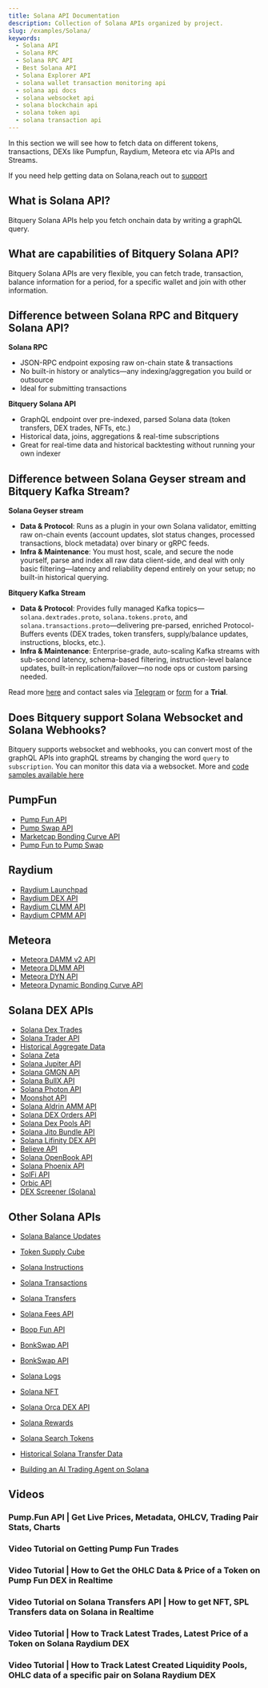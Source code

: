 ```yaml
---
title: Solana API Documentation
description: Collection of Solana APIs organized by project.
slug: /examples/Solana/
keywords:
  - Solana API
  - Solana RPC
  - Solana RPC API
  - Best Solana API
  - Solana Explorer API
  - solana wallet transaction monitoring api
  - solana api docs
  - solana websocket api
  - solana blockchain api
  - solana token api
  - solana transaction api
---
```


In this section we will see how to fetch data on different tokens, transactions, DEXs like Pumpfun, Raydium, Meteora etc via APIs and Streams.

If you need help getting data on Solana,reach out to [support](https://t.me/Bloxy_info)

## What is Solana API?

Bitquery Solana APIs help you fetch onchain data by writing a graphQL query.

## What are capabilities of Bitquery Solana API?

Bitquery Solana APIs are very flexible, you can fetch trade, transaction, balance information for a period, for a specific wallet and join with other information.

## Difference between Solana RPC and Bitquery Solana API?

**Solana RPC**

- JSON-RPC endpoint exposing raw on-chain state & transactions
- No built-in history or analytics—any indexing/aggregation you build or outsource
- Ideal for submitting transactions

**Bitquery Solana API**

- GraphQL endpoint over pre-indexed, parsed Solana data (token transfers, DEX trades, NFTs, etc.)
- Historical data, joins, aggregations & real-time subscriptions
- Great for real-time data and historical backtesting without running your own indexer

## Difference between Solana Geyser stream and Bitquery Kafka Stream?

**Solana Geyser stream**

- **Data & Protocol**: Runs as a plugin in your own Solana validator, emitting raw on-chain events (account updates, slot status changes, processed transactions, block metadata) over binary or gRPC feeds.
- **Infra & Maintenance**: You must host, scale, and secure the node yourself, parse and index all raw data client-side, and deal with only basic filtering—latency and reliability depend entirely on your setup; no built-in historical querying.

**Bitquery Kafka Stream**

- **Data & Protocol**: Provides fully managed Kafka topics—`solana.dextrades.proto`, `solana.tokens.proto`, and `solana.transactions.proto`—delivering pre-parsed, enriched Protocol-Buffers events (DEX trades, token transfers, supply/balance updates, instructions, blocks, etc.).
- **Infra & Maintenance**: Enterprise-grade, auto-scaling Kafka streams with sub-second latency, schema-based filtering, instruction-level balance updates, built-in replication/failover—no node ops or custom parsing needed.

Read more [here](https://docs.bitquery.io/docs/streams/real-time-solana-data/) and contact sales via [Telegram](https://t.me/Bloxy_info) or [form](https://bitquery.io/forms/api) for a **Trial**.

## Does Bitquery support Solana Websocket and Solana Webhooks?

Bitquery supports websocket and webhooks, you can convert most of the graphQL APIs into graphQL streams by changing the word `query` to `subscription`. You can monitor this data via a websocket. More and [code samples available here](https://docs.bitquery.io/docs/subscriptions/websockets/)

## PumpFun

- [Pump Fun API](https://docs.bitquery.io/docs/examples/Solana/Pump-Fun-API)
- [Pump Swap API](https://docs.bitquery.io/docs/examples/Solana/pump-swap-api)
- [Marketcap Bonding Curve API](https://docs.bitquery.io/docs/examples/Solana/Pump-Fun-Marketcap-Bonding-Curve-API)
- [Pump Fun to Pump Swap](https://docs.bitquery.io/docs/examples/Solana/pump-fun-to-pump-swap)

## Raydium

- [Raydium Launchpad](https://docs.bitquery.io/docs/examples/Solana/launchpad-raydium)
- [Raydium DEX API](https://docs.bitquery.io/docs/examples/Solana/Solana-Raydium-DEX-API)
- [Raydium CLMM API](https://docs.bitquery.io/docs/examples/Solana/raydium-clmm-API)
- [Raydium CPMM API](https://docs.bitquery.io/docs/examples/Solana/raydium-cpmm-API)

## Meteora

- [Meteora DAMM v2 API](https://docs.bitquery.io/docs/examples/Solana/Meteora-DAMM-v2-API)
- [Meteora DLMM API](https://docs.bitquery.io/docs/examples/Solana/Meteora-DLMM-API)
- [Meteora DYN API](https://docs.bitquery.io/docs/examples/Solana/Meteora-DYN-API)
- [Meteora Dynamic Bonding Curve API](https://docs.bitquery.io/docs/examples/Solana/meteora-dynamic-bonding-curve-api)

## Solana DEX APIs

- [Solana Dex Trades](https://docs.bitquery.io/docs/examples/Solana/solana-dextrades)
- [Solana Trader API](https://docs.bitquery.io/docs/examples/Solana/solana-trader-API)
- [Historical Aggregate Data](https://docs.bitquery.io/docs/examples/Solana/historical-aggregate-data)
- [Solana Zeta](https://docs.bitquery.io/docs/examples/Solana/solana-zeta)
- [Solana Jupiter API](https://docs.bitquery.io/docs/examples/Solana/solana-jupiter-api)
- [Solana GMGN API](https://docs.bitquery.io/docs/examples/Solana/solana-gmgn-api)
- [Solana BullX API](https://docs.bitquery.io/docs/examples/Solana/solana-bullx-api)
- [Solana Photon API](https://docs.bitquery.io/docs/examples/Solana/solana-photon-api)
- [Moonshot API](https://docs.bitquery.io/docs/examples/Solana/Moonshot-API)
- [Solana Aldrin AMM API](https://docs.bitquery.io/docs/examples/Solana/Solana-AldrinAmm-api)
- [Solana DEX Orders API](https://docs.bitquery.io/docs/examples/Solana/Solana-DEX-Orders-API)
- [Solana Dex Pools API](https://docs.bitquery.io/docs/examples/Solana/Solana-DexPools-API)
- [Solana Jito Bundle API](https://docs.bitquery.io/docs/examples/Solana/Solana-Jito-Bundle-api)
- [Solana Lifinity DEX API](https://docs.bitquery.io/docs/examples/Solana/Solana-Lifinity-dex-api)
- [Believe API](https://docs.bitquery.io/docs/examples/Solana/Believe-API)
- [Solana OpenBook API](https://docs.bitquery.io/docs/examples/Solana/Solana-OpenBook-api)
- [Solana Phoenix API](https://docs.bitquery.io/docs/examples/Solana/Solana-Phoenix-api)
- [SolFi API](https://docs.bitquery.io/docs/examples/Solana/SolFi-api)
- [Orbic API](https://docs.bitquery.io/docs/examples/Solana/Orbic-API)
- [DEX Screener (Solana)](https://docs.bitquery.io/docs/examples/dextrades/DEXScreener/solana_dexscreener)

## Other Solana APIs

- [Solana Balance Updates](https://docs.bitquery.io/docs/examples/Solana/solana-balance-updates)
- [Token Supply Cube](https://docs.bitquery.io/docs/examples/Solana/token-supply-cube)
- [Solana Instructions](https://docs.bitquery.io/docs/examples/Solana/solana-instructions)
- [Solana Transactions](https://docs.bitquery.io/docs/examples/Solana/solana-transactions)
- [Solana Transfers](https://docs.bitquery.io/docs/examples/Solana/solana-transfers)
- [Solana Fees API](https://docs.bitquery.io/docs/examples/Solana/solana_fees_api)
- [Boop Fun API](https://docs.bitquery.io/docs/examples/Solana/Boop-Fun-API)
- [BonkSwap API](https://docs.bitquery.io/docs/examples/Solana/BonkSwap-API)
- [BonkSwap API](https://docs.bitquery.io/docs/examples/Solana/letsbonk-api)
- [Solana Logs](https://docs.bitquery.io/docs/examples/Solana/solana-logs)
- [Solana NFT](https://docs.bitquery.io/docs/examples/Solana/solana-nft)
- [Solana Orca DEX API](https://docs.bitquery.io/docs/examples/Solana/solana-orca-dex-api)
- [Solana Rewards](https://docs.bitquery.io/docs/examples/Solana/solana-rewards)
- [Solana Search Tokens](https://docs.bitquery.io/docs/examples/Solana/solana-search-tokens)
- [Historical Solana Transfer Data](https://docs.bitquery.io/v1/docs/Examples/Solana/transfers)

- [Building an AI Trading Agent on Solana](https://docs.bitquery.io/docs/examples/Solana/ai-agent-solana-data)

## Videos


### Pump.Fun API | Get Live Prices, Metadata, OHLCV, Trading Pair Stats, Charts

<VideoPlayer url="https://www.youtube.com/watch?v=SWqDSKHFJGI" />

### Video Tutorial on Getting Pump Fun Trades

<VideoPlayer url="https://www.youtube.com/watch?v=QV8zBnmDFxY" />

### Video Tutorial | How to Get the OHLC Data & Price of a Token on Pump Fun DEX in Realtime

<VideoPlayer url="https://youtu.be/vixWQ1fzY3M" />

### Video Tutorial on Solana Transfers API | How to get NFT, SPL Transfers data on Solana in Realtime

<VideoPlayer url="https://youtu.be/tzAeOv3oPKs?si=rlHBOkZWsBOill-j" />

### Video Tutorial | How to Track Latest Trades, Latest Price of a Token on Solana Raydium DEX

<VideoPlayer url="https://www.youtube.com/watch?v=T1AVFL7weBI" />

### Video Tutorial | How to Track Latest Created Liquidity Pools, OHLC data of a specific pair on Solana Raydium DEX

<VideoPlayer url="https://www.youtube.com/watch?v=gqG5NW17mm0" />
